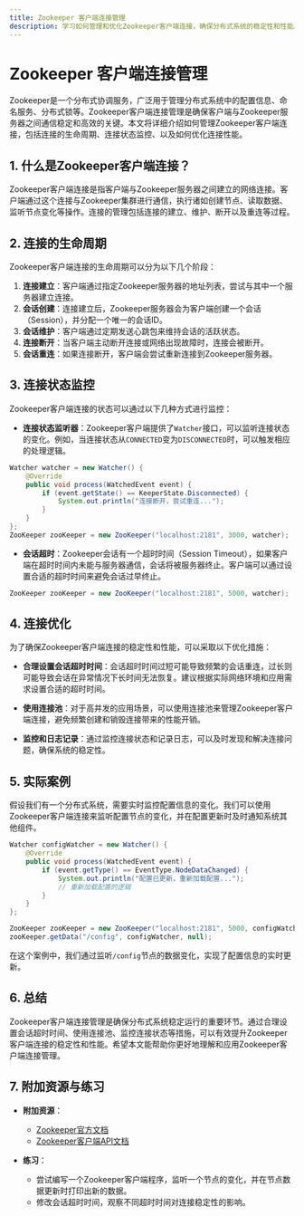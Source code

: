```yaml
---
title: Zookeeper 客户端连接管理
description: 学习如何管理和优化Zookeeper客户端连接，确保分布式系统的稳定性和性能。
---
```


# Zookeeper 客户端连接管理

Zookeeper是一个分布式协调服务，广泛用于管理分布式系统中的配置信息、命名服务、分布式锁等。Zookeeper客户端连接管理是确保客户端与Zookeeper服务器之间通信稳定和高效的关键。本文将详细介绍如何管理Zookeeper客户端连接，包括连接的生命周期、连接状态监控、以及如何优化连接性能。

## 1. 什么是Zookeeper客户端连接？

Zookeeper客户端连接是指客户端与Zookeeper服务器之间建立的网络连接。客户端通过这个连接与Zookeeper集群进行通信，执行诸如创建节点、读取数据、监听节点变化等操作。连接的管理包括连接的建立、维护、断开以及重连等过程。

## 2. 连接的生命周期

Zookeeper客户端连接的生命周期可以分为以下几个阶段：

1. **连接建立**：客户端通过指定Zookeeper服务器的地址列表，尝试与其中一个服务器建立连接。
2. **会话创建**：连接建立后，Zookeeper服务器会为客户端创建一个会话（Session），并分配一个唯一的会话ID。
3. **会话维护**：客户端通过定期发送心跳包来维持会话的活跃状态。
4. **连接断开**：当客户端主动断开连接或网络出现故障时，连接会被断开。
5. **会话重连**：如果连接断开，客户端会尝试重新连接到Zookeeper服务器。

## 3. 连接状态监控

Zookeeper客户端连接的状态可以通过以下几种方式进行监控：

- **连接状态监听器**：Zookeeper客户端提供了`Watcher`接口，可以监听连接状态的变化。例如，当连接状态从`CONNECTED`变为`DISCONNECTED`时，可以触发相应的处理逻辑。

```java
Watcher watcher = new Watcher() {
    @Override
    public void process(WatchedEvent event) {
        if (event.getState() == KeeperState.Disconnected) {
            System.out.println("连接断开，尝试重连...");
        }
    }
};
ZooKeeper zooKeeper = new ZooKeeper("localhost:2181", 3000, watcher);
```

- **会话超时**：Zookeeper会话有一个超时时间（Session Timeout），如果客户端在超时时间内未能与服务器通信，会话将被服务器终止。客户端可以通过设置合适的超时时间来避免会话过早终止。

```java
ZooKeeper zooKeeper = new ZooKeeper("localhost:2181", 5000, watcher);
```

## 4. 连接优化

为了确保Zookeeper客户端连接的稳定性和性能，可以采取以下优化措施：

- **合理设置会话超时时间**：会话超时时间过短可能导致频繁的会话重连，过长则可能导致会话在异常情况下长时间无法恢复。建议根据实际网络环境和应用需求设置合适的超时时间。
  
- **使用连接池**：对于高并发的应用场景，可以使用连接池来管理Zookeeper客户端连接，避免频繁创建和销毁连接带来的性能开销。

- **监控和日志记录**：通过监控连接状态和记录日志，可以及时发现和解决连接问题，确保系统的稳定性。

## 5. 实际案例

假设我们有一个分布式系统，需要实时监控配置信息的变化。我们可以使用Zookeeper客户端连接来监听配置节点的变化，并在配置更新时及时通知系统其他组件。

```java
Watcher configWatcher = new Watcher() {
    @Override
    public void process(WatchedEvent event) {
        if (event.getType() == EventType.NodeDataChanged) {
            System.out.println("配置已更新，重新加载配置...");
            // 重新加载配置的逻辑
        }
    }
};

ZooKeeper zooKeeper = new ZooKeeper("localhost:2181", 5000, configWatcher);
zooKeeper.getData("/config", configWatcher, null);
```

在这个案例中，我们通过监听`/config`节点的数据变化，实现了配置信息的实时更新。

## 6. 总结

Zookeeper客户端连接管理是确保分布式系统稳定运行的重要环节。通过合理设置会话超时时间、使用连接池、监控连接状态等措施，可以有效提升Zookeeper客户端连接的稳定性和性能。希望本文能帮助你更好地理解和应用Zookeeper客户端连接管理。

## 7. 附加资源与练习

- **附加资源**：
  - [Zookeeper官方文档](https://zookeeper.apache.org/doc/current/)
  - [Zookeeper客户端API文档](https://zookeeper.apache.org/doc/current/api/index.html)

- **练习**：
  - 尝试编写一个Zookeeper客户端程序，监听一个节点的变化，并在节点数据更新时打印出新的数据。
  - 修改会话超时时间，观察不同超时时间对连接稳定性的影响。
